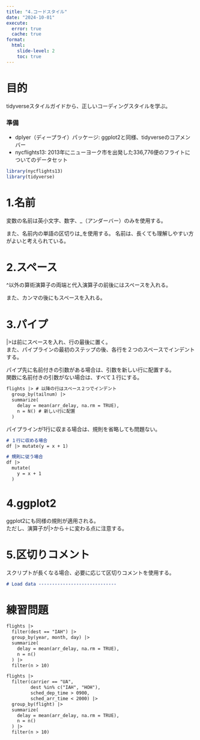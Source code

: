 ```yaml
---
title: "4.コードスタイル"
date: "2024-10-01"
execute: 
  error: true
  cache: true
format:
  html: 
    slide-level: 2
    toc: true
---
```


# 目的
tidyverseスタイルガイドから、正しいコーディングスタイルを学ぶ。  

### 準備
- dplyer（ディープライ）パッケージ: ggplot2と同様、tidyverseのコアメンバー
- nycflights13: 2013年にニューヨーク市を出発した336,776便のフライトについてのデータセット
```r
library(nycflights13)
library(tidyverse)
```

# 1.名前
変数の名前は英小文字、数字、_（アンダーバー）のみを使用する。  

また、名前内の単語の区切りは_を使用する。
名前は、長くても理解しやすい方がよいと考えられている。

# 2.スペース
^以外の算術演算子の両端と代入演算子の前後にはスペースを入れる。

また、カンマの後にもスペースを入れる。

# 3.パイプ
|>は前にスペースを入れ、行の最後に置く。  
また、パイプラインの最初のステップの後、各行を２つのスペースでインデントする。

パイプ先に名前付きの引数がある場合は、引数を新しい行に配置する。  
関数に名前付きの引数がない場合は、すべて１行にする。

```markdown
flights |> # 以降の行はスペース２つでインデント
  group_by(tailnum) |>
  summarize(
    delay = mean(arr_delay, na.rm = TRUE),
    n = N() # 新しい行に配置
  )
```

パイプラインが1行に収まる場合は、規則を省略しても問題ない。
```markdown
# １行に収める場合
df |> mutate(y = x + 1)

# 規則に従う場合
df |>
  mutate(
    y = x + 1
  )

```

# 4.ggplot2
ggplot2にも同様の規則が適用される。  
ただし、演算子が|>から＋に変わる点に注意する。

# 5.区切りコメント
スクリプトが長くなる場合、必要に応じて区切りコメントを使用する。
```markdown
# Load data -----------------------------
```

# 練習問題
```markdown
flights |> 
  filter(dest == "IAH") |>
  group_by(year, month, day) |>
  summarize(
    delay = mean(arr_delay, na.rm = TRUE),
    n = n()
  ) |>
  filter(n > 10)
```
```markdown
flights |> 
  filter(carrier == "UA",
         dest %in% c("IAH", "HOH"),
         sched_dep_time > 0900,
         sched_arr_time < 2000) |>
  group_by(flight) |>
  summarize(
    delay = mean(arr_delay, na.rm = TRUE),
    n = n()
  ) |>
  filter(n > 10)
```